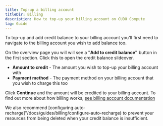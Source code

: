 ```yaml
---
title: Top-up a billing account
titleDir: Billing
description: How to top-up your billing account on CUDO Compute
tag: Guide
---
```


To top-up and add credit balance to your billing account you'll first need to navigate to the billing account you wish to add balance too.

On the overview page you will will see a **"Add to credit balance"** button in the first section. Click this to open the credit balance slideover.

- **Amount to credit** - The amount you wish to top-up your billing account with
- **Payment method** - The payment method on your billing account that you wish to charge this too

Click **Continue** and the amount will be credited to your billing account. To find out more about how billing works, [see billing account documentation](/docs/billing)

<Note>
We also recommend [configuring auto-recharge]"/docs/guides/billing/configure-auto-recharge) to prevent your resources from being deleted when your credit balance is insufficient.
</Note>
